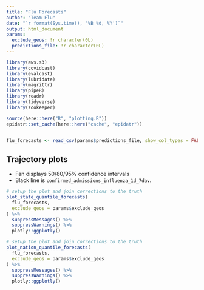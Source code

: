```yaml
---
title: "Flu Forecasts"
author: "Team Flu"
date: "`r format(Sys.time(), '%B %d, %Y')`"
output: html_document
params:
  exclude_geos: !r character(0L)
  predictions_file: !r character(0L)
---
```


```r
library(aws.s3)
library(covidcast)
library(evalcast)
library(lubridate)
library(magrittr)
library(pipeR)
library(readr)
library(tidyverse)
library(zookeeper)

source(here::here("R", "plotting.R"))
epidatr::set_cache(here::here("cache", "epidatr"))


flu_forecasts <- read_csv(params$predictions_file, show_col_types = FALSE)
```

## Trajectory plots

- Fan displays 50/80/95% confidence intervals
- Black line is `confirmed_admissions_influenza_1d_7dav`.

```r
# setup the plot and join corrections to the truth
plot_state_quantile_forecasts(
  flu_forecasts,
  exclude_geos = params$exclude_geos
) %>%
  suppressMessages() %>%
  suppressWarnings() %>%
  plotly::ggplotly()
```

```r
# setup the plot and join corrections to the truth
plot_nation_quantile_forecasts(
  flu_forecasts,
  exclude_geos = params$exclude_geos
) %>%
  suppressMessages() %>%
  suppressWarnings() %>%
  plotly::ggplotly()
```

```r

```
